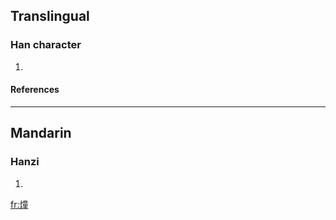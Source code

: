 ==Translingual==
===Han character===
{{Han char|rn=86|rad=火|as=12|sn=16|four=|canj=火卜廿土 (FYTG)}}
# {{defn|Han|sort=火12}}
====References====
{{Han ref|kx=0683.060|dkj=19418|hdz=32236.070|uh=71D1|ud=29137}}

----
==Mandarin==
===Hanzi===
{{cmn-hanzi|pin=[[tóng]] ([[tong2]])|wg=t'ung<sup>2</sup>}}
# {{defn|Mandarin}}

[[fr:燑]]